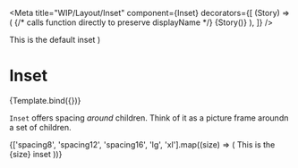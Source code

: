 

<Meta
  title="WIP/Layout/Inset"
  component={Inset}
  decorators={[
    (Story) => (
      <Box bg="DEP_background3" borderRadius="rounded12">
        <Inset>
          {/* calls function directly to preserve displayName */}
          {Story()}
        </Inset>
      </Box>
    ),
  ]}
/>

  <Box bg="DEP_accentAction">
    <Inset {...args}>
      <Box bg="DEP_accentAction">
        <Text color="DEP_white">This is the default inset</Text>
      </Box>
    </Inset>
  </Box>
)

# Inset

<Canvas>
  <Story name="default" args={{}}>
    {Template.bind({})}
  </Story>
</Canvas>

`Inset` offers spacing _around_ children. Think of it as a picture frame aroundn a set of children.

<Canvas>
  <Story name="variants" args={{}}>
    <Flex>
      {['spacing8', 'spacing12', 'spacing16', 'lg', 'xl'].map((size) => (
        <Box bg="DEP_black">
          <Inset all={size}>
            <Box bg="DEP_background3">
              <Text>This is the {size} inset</Text>
            </Box>
          </Inset>
        </Box>
      ))}
    </Flex>
  </Story>
</Canvas>

<ArgsTable story="default" />
